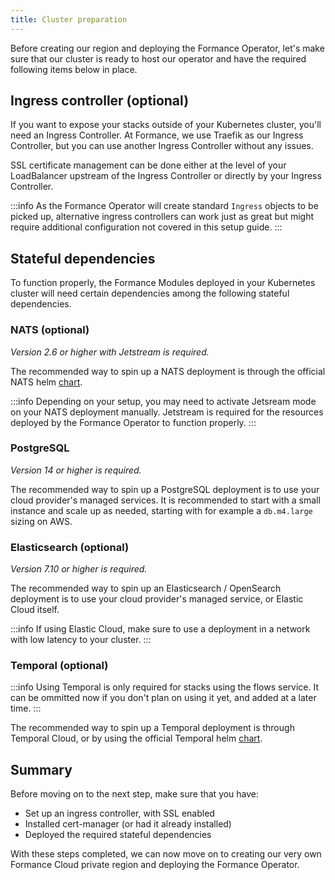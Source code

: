 ```yaml
---
title: Cluster preparation
---
```


Before creating our region and deploying the Formance Operator, let's make sure that our cluster is ready to host our operator and have the required following items below in place.

## Ingress controller (optional)

If you want to expose your stacks outside of your Kubernetes cluster, you'll need an Ingress Controller. At Formance, we use Traefik as our Ingress Controller, but you can use another Ingress Controller without any issues.

SSL certificate management can be done either at the level of your LoadBalancer upstream of the Ingress Controller or directly by your Ingress Controller.

:::info
As the Formance Operator will create standard `Ingress` objects to be picked up, alternative ingress controllers can work just as great but might require additional configuration not covered in this setup guide.
:::

## Stateful dependencies

To function properly, the Formance Modules deployed in your Kubernetes cluster will need certain dependencies among the following stateful dependencies.

### NATS (optional)

_Version 2.6 or higher with Jetstream is required._

The recommended way to spin up a NATS deployment is through the official NATS helm [chart](https://artifacthub.io/packages/helm/nats/nats).

:::info
Depending on your setup, you may need to activate Jetsream mode on your NATS deployment manually. Jetstream is required for the resources deployed by the Formance Operator to function properly.
:::

### PostgreSQL

_Version 14 or higher is required._

<!-- :::info
::: -->

The recommended way to spin up a PostgreSQL deployment is to use your cloud provider's managed services. It is recommended to start with a small instance and scale up as needed, starting with for example a `db.m4.large` sizing on AWS.

### Elasticsearch (optional)

_Version 7.10 or higher is required._

<!-- :::info
::: -->

The recommended way to spin up an Elasticsearch / OpenSearch deployment is to use your cloud provider's managed service, or Elastic Cloud itself.

:::info
If using Elastic Cloud, make sure to use a deployment in a network with low latency to your cluster.
:::

### Temporal (optional)

:::info
Using Temporal is only required for stacks using the flows service. It can be ommitted now if you don't plan on using it yet, and added at a later time.
:::

The recommended way to spin up a Temporal deployment is through Temporal Cloud, or by using the official Temporal helm [chart](https://github.com/temporalio/helm-charts).

## Summary

Before moving on to the next step, make sure that you have:

- Set up an ingress controller, with SSL enabled
- Installed cert-manager (or had it already installed)
- Deployed the required stateful dependencies

With these steps completed, we can now move on to creating our very own Formance Cloud private region and deploying the Formance Operator.
